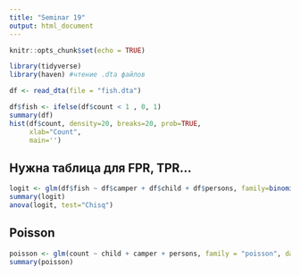 ```yaml
---
title: "Seminar 19"
output: html_document
---
```


```r
knitr::opts_chunk$set(echo = TRUE)
```

```r
library(tidyverse)
library(haven) #чтение .dta файлов

df <- read_dta(file = "fish.dta")
```

```r
df$fish <- ifelse(df$count < 1 , 0, 1)
summary(df)
hist(df$count, density=20, breaks=20, prob=TRUE, 
     xlab="Count",
     main='')
```

## Нужна таблица для FPR, TPR...
```r
logit <- glm(df$fish ~ df$camper + df$child + df$persons, family=binomial(link='logit'))
summary(logit)
anova(logit, test="Chisq")
```

## Poisson
```r
poisson <- glm(count ~ child + camper + persons, family = "poisson", data = df)
summary(poisson)
```

